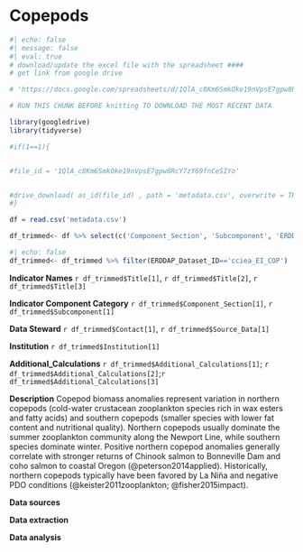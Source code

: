 # Copepods

```r
#| echo: false
#| message: false
#| eval: true
# download/update the excel file with the spreadsheet ####
# get link from google drive

# 'https://docs.google.com/spreadsheets/d/1QlA_c8Km6SmkOke19nVpsE7gpw8RcY7zY69fnCeSIYo/edit?gid=727721099#gid=727721099'

# RUN THIS CHUNK BEFORE knitting TO DOWNLOAD THE MOST RECENT DATA

library(googledrive)
library(tidyverse)

#if(1==1){


#file_id = '1QlA_c8Km6SmkOke19nVpsE7gpw8RcY7zY69fnCeSIYo'


#drive_download( as_id(file_id) , path = 'metadata.csv', overwrite = TRUE)
#}

df = read.csv('metadata.csv')

df_trimmed<- df %>% select(c('Component_Section', 'Subcomponent', 'ERDDAP_Dataset_ID', 'Contact', 'Title', 'Institution', 'Source_Data', 'Additional_Calculations'))

```

```r
#| echo: false
df_trimmed<- df_trimmed %>% filter(ERDDAP_Dataset_ID=='cciea_EI_COP')

```

**Indicator Names** `r df_trimmed$Title[1]`, `r df_trimmed$Title[2]`, `r df_trimmed$Title[3]`

**Indicator Component Category** `r df_trimmed$Component_Section[1]`, `r df_trimmed$Subcomponent[1]`

**Data Steward** `r df_trimmed$Contact[1]`, `r df_trimmed$Source_Data[1]`

**Institution** `r df_trimmed$Institution[1]`

**Additional_Calculations** `r df_trimmed$Additional_Calculations[1]`; `r df_trimmed$Additional_Calculations[2]`;`r df_trimmed$Additional_Calculations[3]`

**Description** Copepod biomass anomalies represent variation in northern copepods (cold-water crustacean zooplankton species rich in wax esters and fatty acids) and southern copepods (smaller species with lower fat content and nutritional quality). Northern copepods usually dominate the summer zooplankton community along the Newport Line, while southern species dominate winter. Positive northern copepod anomalies generally correlate with stronger returns of Chinook salmon to Bonneville Dam and coho salmon to coastal Oregon (@peterson2014applied). Historically, northern copepods typically have been favored by La Niña and negative PDO conditions (@keister2011zooplankton; @fisher2015impact).

**Data sources**

**Data extraction**

**Data analysis**
